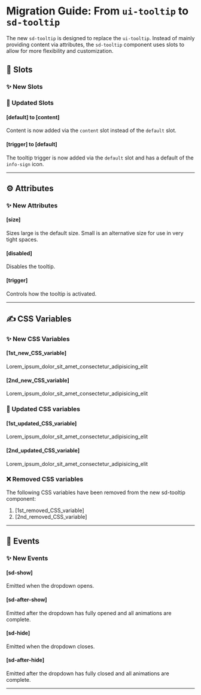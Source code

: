 # Migration Guide: From `ui-tooltip` to `sd-tooltip`

The new `sd-tooltip` is designed to replace the `ui-tooltip`. Instead of mainly providing content via attributes, the `sd-tooltip` component uses slots to allow for more flexibility and customization.

## 💾 Slots

### ✨ New Slots

### 🔀 Updated Slots

#### [default] to [content]

Content is now added via the `content` slot instead of the `default` slot.

#### [trigger] to [default]

The tooltip trigger is now added via the `default` slot and has a default of the `info-sign` icon.

<hr />

## ⚙️ Attributes

### ✨ New Attributes

#### [size]

Sizes large is the default size. Small is an alternative size for use in very tight spaces.

#### [disabled]

Disables the tooltip.

#### [trigger]

Controls how the tooltip is activated.

<hr />

## ✍️ CSS Variables

### ✨ New CSS Variables

#### [1st_new_CSS_variable]

Lorem_ipsum_dolor_sit_amet_consectetur_adipisicing_elit

#### [2nd_new_CSS_variable]

Lorem_ipsum_dolor_sit_amet_consectetur_adipisicing_elit

### 🔀 Updated CSS variables

#### [1st_updated_CSS_variable]

Lorem_ipsum_dolor_sit_amet_consectetur_adipisicing_elit

#### [2nd_updated_CSS_variable]

Lorem_ipsum_dolor_sit_amet_consectetur_adipisicing_elit

### ❌ Removed CSS variables

The following CSS variables have been removed from the new sd-tooltip component:

1. [1st_removed_CSS_variable]
2. [2nd_removed_CSS_variable]

<hr />

## 🥳 Events

### ✨ New Events

#### [sd-show]

Emitted when the dropdown opens.

#### [sd-after-show]

Emitted after the dropdown has fully opened and all animations are complete.

#### [sd-hide]

Emitted when the dropdown closes.

#### [sd-after-hide]

Emitted after the dropdown has fully closed and all animations are complete.

<hr />

